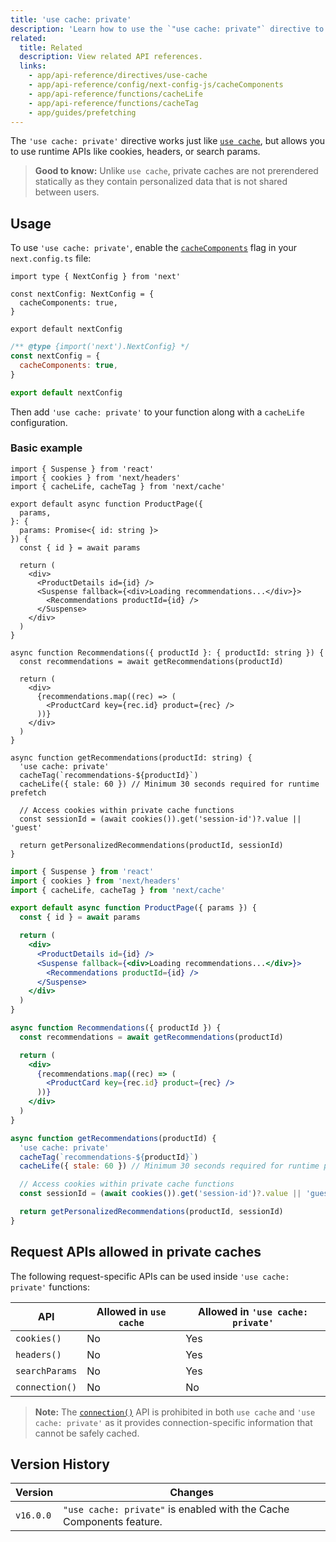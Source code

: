 ```yaml
---
title: 'use cache: private'
description: 'Learn how to use the `"use cache: private"` directive to enable runtime prefetching of personalized content in your Next.js application.'
related:
  title: Related
  description: View related API references.
  links:
    - app/api-reference/directives/use-cache
    - app/api-reference/config/next-config-js/cacheComponents
    - app/api-reference/functions/cacheLife
    - app/api-reference/functions/cacheTag
    - app/guides/prefetching
---
```


The `'use cache: private'` directive works just like [`use cache`](/docs/app/api-reference/directives/use-cache), but allows you to use runtime APIs like cookies, headers, or search params.

> **Good to know:** Unlike `use cache`, private caches are not prerendered statically as they contain personalized data that is not shared between users.

## Usage

To use `'use cache: private'`, enable the [`cacheComponents`](/docs/app/api-reference/config/next-config-js/cacheComponents) flag in your `next.config.ts` file:

```tsx filename="next.config.ts" switcher
import type { NextConfig } from 'next'

const nextConfig: NextConfig = {
  cacheComponents: true,
}

export default nextConfig
```

```jsx filename="next.config.js" switcher
/** @type {import('next').NextConfig} */
const nextConfig = {
  cacheComponents: true,
}

export default nextConfig
```

Then add `'use cache: private'` to your function along with a `cacheLife` configuration.

### Basic example

```tsx filename="app/product/[id]/page.tsx" switcher
import { Suspense } from 'react'
import { cookies } from 'next/headers'
import { cacheLife, cacheTag } from 'next/cache'

export default async function ProductPage({
  params,
}: {
  params: Promise<{ id: string }>
}) {
  const { id } = await params

  return (
    <div>
      <ProductDetails id={id} />
      <Suspense fallback={<div>Loading recommendations...</div>}>
        <Recommendations productId={id} />
      </Suspense>
    </div>
  )
}

async function Recommendations({ productId }: { productId: string }) {
  const recommendations = await getRecommendations(productId)

  return (
    <div>
      {recommendations.map((rec) => (
        <ProductCard key={rec.id} product={rec} />
      ))}
    </div>
  )
}

async function getRecommendations(productId: string) {
  'use cache: private'
  cacheTag(`recommendations-${productId}`)
  cacheLife({ stale: 60 }) // Minimum 30 seconds required for runtime prefetch

  // Access cookies within private cache functions
  const sessionId = (await cookies()).get('session-id')?.value || 'guest'

  return getPersonalizedRecommendations(productId, sessionId)
}
```

```jsx filename="app/product/[id]/page.js" switcher
import { Suspense } from 'react'
import { cookies } from 'next/headers'
import { cacheLife, cacheTag } from 'next/cache'

export default async function ProductPage({ params }) {
  const { id } = await params

  return (
    <div>
      <ProductDetails id={id} />
      <Suspense fallback={<div>Loading recommendations...</div>}>
        <Recommendations productId={id} />
      </Suspense>
    </div>
  )
}

async function Recommendations({ productId }) {
  const recommendations = await getRecommendations(productId)

  return (
    <div>
      {recommendations.map((rec) => (
        <ProductCard key={rec.id} product={rec} />
      ))}
    </div>
  )
}

async function getRecommendations(productId) {
  'use cache: private'
  cacheTag(`recommendations-${productId}`)
  cacheLife({ stale: 60 }) // Minimum 30 seconds required for runtime prefetch

  // Access cookies within private cache functions
  const sessionId = (await cookies()).get('session-id')?.value || 'guest'

  return getPersonalizedRecommendations(productId, sessionId)
}
```

## Request APIs allowed in private caches

The following request-specific APIs can be used inside `'use cache: private'` functions:

| API            | Allowed in `use cache` | Allowed in `'use cache: private'` |
| -------------- | ---------------------- | --------------------------------- |
| `cookies()`    | No                     | Yes                               |
| `headers()`    | No                     | Yes                               |
| `searchParams` | No                     | Yes                               |
| `connection()` | No                     | No                                |

> **Note:** The [`connection()`](https://nextjs.org/docs/app/api-reference/functions/connection) API is prohibited in both `use cache` and `'use cache: private'` as it provides connection-specific information that cannot be safely cached.

## Version History

| Version   | Changes                                                              |
| --------- | -------------------------------------------------------------------- |
| `v16.0.0` | `"use cache: private"` is enabled with the Cache Components feature. |

